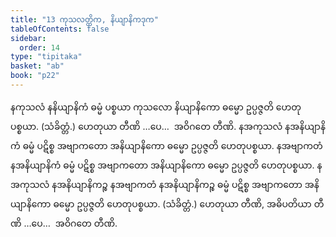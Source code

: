 ```yaml
---
title: "13 ကုသလတ္တိက, နိယျာနိကဒုက"
tableOfContents: false
sidebar:
  order: 14
type: "tipitaka"
basket: "ab"
book: "p22"
---
```



<DynamicBreadcrumb />

<Division number="33" book="p22" e="ch" v="40" p="384">

<Paragraph number="75" book="p22">
နကုသလံ နနိယျာနိကံ ဓမ္မံ ပစ္စယာ ကုသလော နိယျာနိကော ဓမ္မော ဥပ္ပဇ္ဇတိ ဟေတုပစ္စယာ. (သံခိတ္တံ.) ဟေတုယာ တီဏိ …ပေ…  အဝိဂတေ တီဏိ.
</Paragraph>

<Paragraph number="76" book="p22">
နအကုသလံ နအနိယျာနိကံ ဓမ္မံ ပဋိစ္စ အဗျာကတော အနိယျာနိကော ဓမ္မော ဥပ္ပဇ္ဇတိ ဟေတုပစ္စယာ. နအဗျာကတံ နအနိယျာနိကံ ဓမ္မံ ပဋိစ္စ အဗျာကတော အနိယျာနိကော ဓမ္မော ဥပ္ပဇ္ဇတိ ဟေတုပစ္စယာ. နအကုသလံ နအနိယျာနိကဉ္စ နအဗျာကတံ နအနိယျာနိကဉ္စ ဓမ္မံ ပဋိစ္စ အဗျာကတော အနိယျာနိကော ဓမ္မော ဥပ္ပဇ္ဇတိ ဟေတုပစ္စယာ. (သံခိတ္တံ.) ဟေတုယာ တီဏိ, အဓိပတိယာ တီဏိ …ပေ…  အဝိဂတေ တီဏိ.
</Paragraph>
</Division>